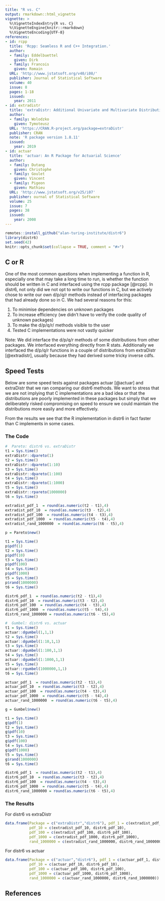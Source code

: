 ```yaml
---
title: "R vs. C"
output: rmarkdown::html_vignette
vignette: >
  %\VignetteIndexEntry{R vs. C}
  %\VignetteEngine{knitr::rmarkdown}
  %\VignetteEncoding{UTF-8}
references:
- id: rcpp
  title: 'Rcpp: Seamless R and C++ Integration.'
  author:
  - family: Eddelbuettel
    given: Dirk
  - family: Francois
    given: Romain
  URL: 'http://www.jstatsoft.org/v40/i08/'
  publisher: Journal of Statistical Software
  volume: 40
  issue: 8
  pages: 1-18
  issued:
    year: 2011
- id: extradistr
  title: 'extraDistr: Additional Univariate and Multivariate Distributions'
  author:
  - family: Wolodzko
    given: Tymoteusz
  URL: 'https://CRAN.R-project.org/package=extraDistr'
  publisher: CRAN
  note: 'R package version 1.8.11'
  issued:
    year: 2019
- id: actuar
  title: 'actuar: An R Package for Actuarial Science'
  author:
  - family: Dutang
    given: Christophe
  - family: Goulet
    given: Vincent
  - family: Pigeon
    given: Mathieu
  URL: 'http://www.jstatsoft.org/v25/i07'
  publisher: ournal of Statistical Software
  volume: 25
  issue: 7
  pages: 38
  issued:
    year: 2008
---
```


```r
remotes::install_github("alan-turing-institute/distr6")
library(distr6)
set.seed(42)
knitr::opts_chunk$set(collapse = TRUE, comment = "#>")
```

## C or R

One of the most common questions when implementing a function in R, especially one that may take a long time to run, is whether the function should be written in C and interfaced using the rcpp package [@rcpp]. In distr6, not only did we not opt to write our functions in C, but we actively chose to write our own d/p/q/r methods instead of interfacing packages that had already done so in C. We had several reasons for this:

1. To minimise dependencies on unknown packages
2. To increase efficiency (we didn't have to verify the code quality of unknown packages)
3. To make the d/p/q/r/ methods visible to the user
4. Tested C implementations were not vastly quicker

Note: We did interface the d/p/q/r methods of some distributions from other packages. We interfaced everything directly from R stats. Additionally we interfaced the d/p/q/r functions in a couple of distributions from extraDistr [@extradistr], usually because they had derived some tricky inverse cdfs.

## Speed Tests

Below are some speed tests against packages actuar [@actuar] and extraDistr  that we ran comparing our distr6 methods. We want to stress that we are not implying that C implementations are a bad idea or that the distributions are poorly implemented in these packages but simply that we deliberately risked compromising on speed to ensure we could maintain the distributions more easily and more effectively. 


From the results we see that the R implementation in distr6 in fact faster than C implements in some cases.

### The Code

```r
#  Pareto: distr6 vs. extraDistr
t1 = Sys.time()
extraDistr::dpareto(1)
t2 = Sys.time()
extraDistr::dpareto(1:10)
t3 = Sys.time()
extraDistr::dpareto(1:100)
t4 = Sys.time()
extraDistr::dpareto(1:1000)
t5 = Sys.time()
extraDistr::rpareto(1000000)
t6 = Sys.time()

extradist_pdf_1  = round(as.numeric(t2 - t1),4)
extradist_pdf_10  = round(as.numeric(t3 - t2),4)
extradist_pdf_100  = round(as.numeric(t4 - t3),4)
extradist_pdf_1000  = round(as.numeric(t5 - t4),4)
extradist_rand_1000000  = round(as.numeric(t6 - t5),4)

p = Pareto$new()

t1 = Sys.time()
p$pdf(1)
t2 = Sys.time()
p$pdf(10)
t3 = Sys.time()
p$pdf(100)
t4 = Sys.time()
p$pdf(1000)
t5 = Sys.time()
p$rand(1000000)
t6 = Sys.time()

distr6_pdf_1  = round(as.numeric(t2 - t1),4)
distr6_pdf_10  = round(as.numeric(t3 - t2),4)
distr6_pdf_100  = round(as.numeric(t4 - t3),4)
distr6_pdf_1000  = round(as.numeric(t5 - t4),4)
distr6_rand_1000000 = round(as.numeric(t6 - t5),4)

#  Gumbel: distr6 vs. actuar
t1 = Sys.time()
actuar::dgumbel(1,1,1)
t2 = Sys.time()
actuar::dgumbel(1:10,1,1)
t3 = Sys.time()
actuar::dgumbel(1:100,1,1)
t4 = Sys.time()
actuar::dgumbel(1:1000,1,1)
t5 = Sys.time()
actuar::rgumbel(1000000,1,1)
t6 = Sys.time()

actuar_pdf_1  = round(as.numeric(t2 - t1),4)
actuar_pdf_10  = round(as.numeric(t3 - t2),4)
actuar_pdf_100  = round(as.numeric(t4 - t3),4)
actuar_pdf_1000  = round(as.numeric(t5 - t4),4)
actuar_rand_1000000  = round(as.numeric(t6 - t5),4)

g = Gumbel$new()

t1 = Sys.time()
g$pdf(1)
t2 = Sys.time()
g$pdf(10)
t3 = Sys.time()
g$pdf(100)
t4 = Sys.time()
g$pdf(1000)
t5 = Sys.time()
g$rand(1000000)
t6 = Sys.time()

distr6_pdf_1  = round(as.numeric(t2 - t1),4)
distr6_pdf_10  = round(as.numeric(t3 - t2),4)
distr6_pdf_100  = round(as.numeric(t4 - t3),4)
distr6_pdf_1000  = round(as.numeric(t5 - t4),4)
distr6_rand_1000000 = round(as.numeric(t6 - t5),4)
```

### The Results

For distr6 vs extraDistr

```r
data.frame(Package = c("extraDistr","distr6"), pdf_1 = c(extradist_pdf_1, distr6_pdf_1),
           pdf_10 = c(extradist_pdf_10, distr6_pdf_10),
           pdf_100 = c(extradist_pdf_100, distr6_pdf_100),
           pdf_1000 = c(extradist_pdf_1000, distr6_pdf_1000),
           rand_1000000 = c(extradist_rand_1000000, distr6_rand_1000000))
```

For distr6 vs actuar

```r
data.frame(Package = c("actuar","distr6"), pdf_1 = c(actuar_pdf_1, distr6_pdf_1),
           pdf_10 = c(actuar_pdf_10, distr6_pdf_10),
           pdf_100 = c(actuar_pdf_100, distr6_pdf_100),
           pdf_1000 = c(actuar_pdf_1000, distr6_pdf_1000),
           rand_1000000 = c(actuar_rand_1000000, distr6_rand_1000000))
```


## References
